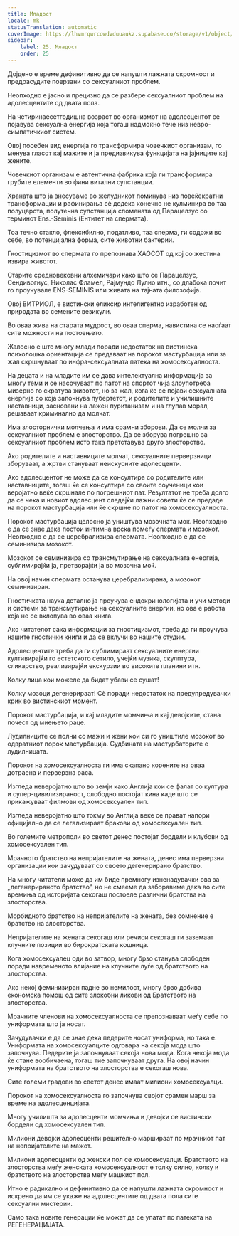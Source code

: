 ```yaml
---
title: Младост
locale: mk
statusTranslation: automatic
coverImage: https://lhvmrqwrcowdvduuaukz.supabase.co/storage/v1/object/public/strapi-uploads/small_cover-educacion-fundamental.webp-2d51a7828a2b1309555be27f7e2a61a0.webp
sidebar:
    label: 25. Младост
    order: 25
---
```

Дојдено е време дефинитивно да се напушти лажната скромност и предрасудите поврзани со сексуалниот проблем.

Неопходно е јасно и прецизно да се разбере сексуалниот проблем на адолесцентите од двата пола.

На четиринаесетгодишна возраст во организмот на адолесцентот се појавува сексуална енергија која тогаш надмоќно тече низ невро-симпатичкиот систем.

Овој посебен вид енергија го трансформира човечкиот организам, го менува гласот кај мажите и ја предизвикува функцијата на јајниците кај жените.

Човечкиот организам е автентична фабрика која ги трансформира грубите елементи во фини витални супстанции.

Храната што ја внесуваме во желудникот поминува низ повеќекратни трансформации и рафинирања сѐ додека конечно не кулминира во таа полуцврста, полутечна супстанција спомената од Парацелзус со терминот Ens.-Seminis (Ентитет на спермата).

Тоа течно стакло, флексибилно, податливо, таа сперма, ги содржи во себе, во потенцијална форма, сите животни бактерии.

Гностицизмот во спермата го препознава ХАОСОТ од кој со жестина извира животот.

Старите средновековни алхемичари како што се Парацелзус, Сендивогиус, Николас Фламел, Рајмундо Лулио итн., со длабока почит го проучувале ENS-SEMINIS или живата на тајната филозофија.

Овој ВИТРИОЛ, е вистински еликсир интелигентно изработен од природата во семените везикули.

Во оваа жива на старата мудрост, во оваа сперма, навистина се наоѓаат сите можности на постоењето.

Жалосно е што многу млади поради недостаток на вистинска психолошка ориентација се предаваат на порокот мастурбација или за жал скршнуваат по инфра-сексуалната патека на хомосексуалноста.

На децата и на младите им се дава интелектуална информација за многу теми и се насочуваат по патот на спортот чија злоупотреба мизерно го скратува животот, но за жал, кога ќе се појави сексуалната енергија со која започнува пубертетот, и родителите и училишните наставници, засновани на лажен пуританизам и на глупав морал, решаваат криминално да молчат.

Има злосторнички молчења и има срамни зборови. Да се молчи за сексуалниот проблем е злосторство. Да се зборува погрешно за сексуалниот проблем исто така претставува друго злосторство.

Ако родителите и наставниците молчат, сексуалните перверзници зборуваат, а жртви стануваат неискусните адолесценти.

Ако адолесцентот не може да се консултира со родителите или наставниците, тогаш ќе се консултира со своите соученици кои веројатно веќе скршнале по погрешниот пат. Резултатот не треба долго да се чека и новиот адолесцент следејќи лажни совети ќе се предаде на порокот мастурбација или ќе скршне по патот на хомосексуалноста.

Порокот мастурбација целосно ја уништува мозочната моќ. Неопходно е да се знае дека постои интимна врска помеѓу спермата и мозокот. Неопходно е да се церебрализира спермата. Неопходно е да се семинизира мозокот.

Мозокот се семинизира со трансмутирање на сексуалната енергија, сублимирајќи ја, претворајќи ја во мозочна моќ.

На овој начин спермата останува церебрализирана, а мозокот семинизиран.

Гностичката наука детално ја проучува ендокринологијата и учи методи и системи за трансмутирање на сексуалните енергии, но ова е работа која не се вклопува во оваа книга.

Ако читателот сака информации за гностицизмот, треба да ги проучува нашите гностички книги и да се вклучи во нашите студии.

Адолесцентите треба да ги сублимираат сексуалните енергии култивирајќи го естетското сетило, учејќи музика, скулптура, сликарство, реализирајќи екскурзии во високите планини итн.

Колку лица кои можеле да бидат убави се сушат!

Колку мозоци дегенерираат! Сѐ поради недостаток на предупредувачки крик во вистинскиот момент.

Порокот мастурбација, и кај младите момчиња и кај девојките, стана почест од миењето раце.

Лудилниците се полни со мажи и жени кои си го уништиле мозокот во одвратниот порок мастурбација. Судбината на мастурбаторите е лудилницата.

Порокот на хомосексуалноста ги има скапано корените на оваа дотраена и перверзна раса.

Изгледа неверојатно што во земји како Англија кои се фалат со култура и супер-цивилизираност, слободно постојат кина каде што се прикажуваат филмови од хомосексуален тип.

Изгледа неверојатно што токму во Англија веќе се прават напори официјално да се легализираат бракови од хомосексуален тип.

Во големите метрополи во светот денес постојат бордели и клубови од хомосексуален тип.

Мрачното братство на непријателите на жената, денес има перверзни организации кои зачудуваат со своето дегенерирано братство.

На многу читатели може да им биде премногу изненадувачки ова за „дегенерираното братство“, но не смееме да заборавиме дека во сите времиња од историјата секогаш постоеле различни братства на злосторства.

Морбидното братство на непријателите на жената, без сомнение е братство на злосторства.

Непријателите на жената секогаш или речиси секогаш ги заземаат клучните позиции во бирократската кошница.

Кога хомосексуалец оди во затвор, многу брзо станува слободен поради навременото влијание на клучните луѓе од братството на злосторства.

Ако некој феминизиран падне во немилост, многу брзо добива економска помош од сите злокобни ликови од Братството на злосторства.

Мрачните членови на хомосексуалноста се препознаваат меѓу себе по униформата што ја носат.

Зачудувачки е да се знае дека педерите носат униформа, но така е. Униформата на хомосексуалците одговара на секоја мода што започнува. Педерите ја започнуваат секоја нова мода. Кога некоја мода ќе стане вообичаена, тогаш тие започнуваат друга. На овој начин униформата на братството на злосторства е секогаш нова.

Сите големи градови во светот денес имаат милиони хомосексуалци.

Порокот на хомосексуалноста го започнува својот срамен марш за време на адолесценцијата.

Многу училишта за адолесценти момчиња и девојки се вистински бордели од хомосексуален тип.

Милиони девојки адолесценти решително маршираат по мрачниот пат на непријателите на мажот.

Милиони адолесценти од женски пол се хомосексуалци. Братството на злосторства меѓу женската хомосексуалност е толку силно, колку и братството на злосторства меѓу машкиот пол.

Итно е радикално и дефинитивно да се напушти лажната скромност и искрено да им се укаже на адолесцентите од двата пола сите сексуални мистерии.

Само така новите генерации ќе можат да се упатат по патеката на РЕГЕНЕРАЦИЈАТА.

